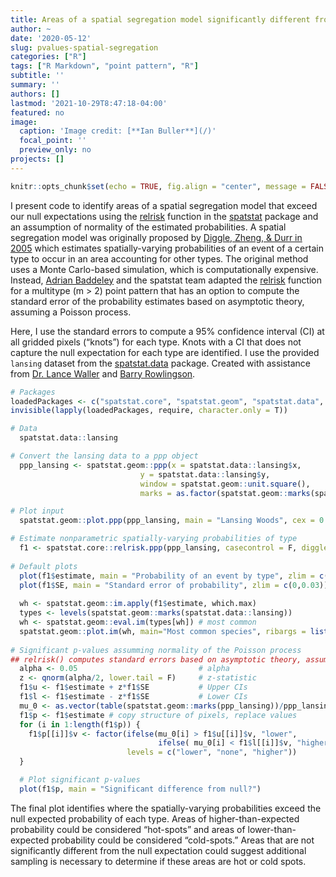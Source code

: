```yaml
---
title: Areas of a spatial segregation model significantly different from null expectations
author: ~
date: '2020-05-12'
slug: pvalues-spatial-segregation
categories: ["R"]
tags: ["R Markdown", "point pattern", "R"]
subtitle: ''
summary: ''
authors: []
lastmod: '2021-10-29T8:47:18-04:00'
featured: no
image:
  caption: 'Image credit: [**Ian Buller**](/)'
  focal_point: ''
  preview_only: no
projects: []
---
```


```r
knitr::opts_chunk$set(echo = TRUE, fig.align = "center", message = FALSE, warning = FALSE)
```

I present code to identify areas of a spatial segregation model that exceed our null expectations using the [relrisk](https://github.com/spatstat/spatstat/blob/master/man/relrisk.Rd){target="_blank"} function in the [spatstat](https://github.com/spatstat/spatstat){target="_blank"} package and an assumption of normality of the estimated probabilities. A spatial segregation model was originally proposed by [Diggle, Zheng, & Durr in 2005]( https://doi.org/10.1111/j.1467-9876.2005.05373.x){target="_blank"} which estimates spatially-varying probabilities of an event of a certain type to occur in an area accounting for other types. The original method uses a Monte Carlo-based simulation, which is computationally expensive. Instead, [Adrian Baddeley](https://github.com/baddstats){target="_blank"} and the spatstat team adapted the [relrisk](https://github.com/spatstat/spatstat/blob/master/man/relrisk.Rd){target="_blank"} function for a multitype (m > 2) point pattern that has an option to compute the standard error of the probability estimates based on asymptotic theory, assuming a Poisson process. 

Here, I use the standard errors to compute a 95\% confidence interval (CI) at all gridded pixels ("knots") for each type. Knots with a CI that does not capture the null expectation for each type are identified. I use the provided `lansing` dataset from the [spatstat.data](https://github.com/spatstat/spatstat.data){target="_blank"} package. Created with assistance from [Dr. Lance Waller](https://sph.emory.edu/faculty/profile/index.php?FID=345){target="_blank"} and [Barry Rowlingson](http://barry.rowlingson.com/){target="_blank"}.

```r
# Packages
loadedPackages <- c("spatstat.core", "spatstat.geom", "spatstat.data", "spatstat")
invisible(lapply(loadedPackages, require, character.only = T))
```

```r
# Data
  spatstat.data::lansing

# Convert the lansing data to a ppp object
  ppp_lansing <- spatstat.geom::ppp(x = spatstat.data::lansing$x, 
                             y = spatstat.data::lansing$y,
                             window = spatstat.geom::unit.square(),
                             marks = as.factor(spatstat.geom::marks(spatstat.data::lansing)))

# Plot input
  spatstat.geom::plot.ppp(ppp_lansing, main = "Lansing Woods", cex = 0.5)
```

```r
# Estimate nonparametric spatially-varying probabilities of type
  f1 <- spatstat.core::relrisk.ppp(ppp_lansing, casecontrol = F, diggle = T, se = T, sigma = bw.diggle)
  
# Default plots
  plot(f1$estimate, main = "Probability of an event by type", zlim = c(0,1)) # probabilities
  plot(f1$SE, main = "Standard error of probability", zlim = c(0,0.03)) # standard errors
  
  wh <- spatstat.geom::im.apply(f1$estimate, which.max)
  types <- levels(spatstat.geom::marks(spatstat.data::lansing))
  wh <- spatstat.geom::eval.im(types[wh]) # most common 
  spatstat.geom::plot.im(wh, main="Most common species", ribargs = list(las = 1))
  
# Significant p-values assumming normality of the Poisson process
## relrisk() computes standard errors based on asymptotic theory, assuming a Poisson process
  alpha <- 0.05                           # alpha
  z <- qnorm(alpha/2, lower.tail = F)     # z-statistic
  f1$u <- f1$estimate + z*f1$SE           # Upper CIs
  f1$l <- f1$estimate - z*f1$SE           # Lower CIs
  mu_0 <- as.vector(table(spatstat.geom::marks(ppp_lansing))/ppp_lansing$n) # null expectations by type
  f1$p <- f1$estimate # copy structure of pixels, replace values
  for (i in 1:length(f1$p)) {
    f1$p[[i]]$v <- factor(ifelse(mu_0[i] > f1$u[[i]]$v, "lower",
                                 ifelse( mu_0[i] < f1$l[[i]]$v, "higher", "none")),
                          levels = c("lower", "none", "higher"))
  }

  # Plot significant p-values
  plot(f1$p, main = "Significant difference from null?")
```

The final plot identifies where the spatially-varying probabilities exceed the null expected probability of each type. Areas of higher-than-expected probability could be considered "hot-spots" and areas of lower-than-expected probability could be considered "cold-spots." Areas that are not significantly different from the null expectation could suggest additional sampling is necessary to determine if these areas are hot or cold spots. 
